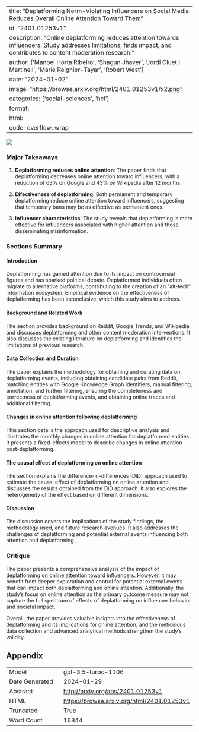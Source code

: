 
---
title: "Deplatforming Norm-Violating Influencers on Social Media Reduces Overall Online Attention Toward Them"
id: "2401.01253v1"
description: "Online deplatforming reduces attention towards influencers. Study addresses limitations, finds impact, and contributes to content moderation research."
author: ['Manoel Horta Ribeiro', 'Shagun Jhaver', 'Jordi Cluet i Martinell', 'Marie Reignier-Tayar', 'Robert West']
date: "2024-01-02"
image: "https://browse.arxiv.org/html/2401.01253v1/x2.png"
categories: ['social-sciences', 'hci']
format:
  html:
    code-overflow: wrap
---

![](https://browse.arxiv.org/html/2401.01253v1/x2.png)

### Major Takeaways

1. **Deplatforming reduces online attention**: The paper finds that deplatforming decreases online attention toward influencers, with a reduction of 63% on Google and 43% on Wikipedia after 12 months.

2. **Effectiveness of deplatforming**: Both permanent and temporary deplatforming reduce online attention toward influencers, suggesting that temporary bans may be as effective as permanent ones.

3. **Influencer characteristics**: The study reveals that deplatforming is more effective for influencers associated with higher attention and those disseminating misinformation.

### Sections Summary

#### Introduction
Deplatforming has gained attention due to its impact on controversial figures and has sparked political debate. Deplatformed individuals often migrate to alternative platforms, contributing to the creation of an "alt-tech" information ecosystem. Empirical evidence on the effectiveness of deplatforming has been inconclusive, which this study aims to address.

#### Background and Related Work
The section provides background on Reddit, Google Trends, and Wikipedia and discusses deplatforming and other content moderation interventions. It also discusses the existing literature on deplatforming and identifies the limitations of previous research.

#### Data Collection and Curation
The paper explains the methodology for obtaining and curating data on deplatforming events, including obtaining candidate pairs from Reddit, matching entities with Google Knowledge Graph identifiers, manual filtering, annotation, and further filtering, ensuring the completeness and correctness of deplatforming events, and obtaining online traces and additional filtering.

#### Changes in online attention following deplatforming
This section details the approach used for descriptive analysis and illustrates the monthly changes in online attention for deplatformed entities. It presents a fixed-effects model to describe changes in online attention post-deplatforming.

#### The causal effect of deplatforming on online attention
The section explains the difference-in-differences (DiD) approach used to estimate the causal effect of deplatforming on online attention and discusses the results obtained from the DiD approach. It also explores the heterogeneity of the effect based on different dimensions.

#### Discussion
The discussion covers the implications of the study findings, the methodology used, and future research avenues. It also addresses the challenges of deplatforming and potential external events influencing both attention and deplatforming.

### Critique

The paper presents a comprehensive analysis of the impact of deplatforming on online attention toward influencers. However, it may benefit from deeper exploration and control for potential external events that can impact both deplatforming and online attention. Additionally, the study's focus on online attention as the primary outcome measure may not capture the full spectrum of effects of deplatforming on influencer behavior and societal impact. 

Overall, the paper provides valuable insights into the effectiveness of deplatforming and its implications for online attention, and the meticulous data collection and advanced analytical methods strengthen the study's validity.

## Appendix

|          |          |
|----------|----------|
| Model     | gpt-3.5-turbo-1106       |
| Date Generated     | 2024-01-29       |
| Abstract | [http://arxiv.org/abs/2401.01253v1](http://arxiv.org/abs/2401.01253v1)        |
| HTML     | [https://browse.arxiv.org/html/2401.01253v1](https://browse.arxiv.org/html/2401.01253v1)       |
| Truncated       | True       |
| Word Count       | 16844       |